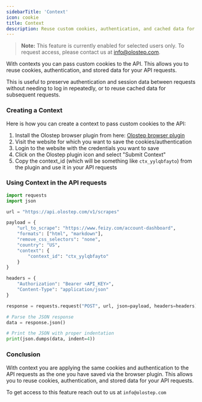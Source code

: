 ```yaml
---
sidebarTitle: 'Context'
icon: cookie
title: Context
description: Reuse custom cookies, authentication, and cached data for your requests
---
```


> **Note:** This feature is currently enabled for selected users only. To request access, please contact us at info@olostep.com.

With contexts you can pass custom cookies to the API. This allows you to reuse cookies, authentication, and stored data for your API requests.

This is useful to preserve authentication and session data between requests without needing to log in repeatedly, or to reuse cached data for subsequent requests.


### Creating a Context

Here is how you can create a context to pass custom cookies to the API:

1. Install the Olostep browser plugin from here: [Olostep browser plugin](https://chromewebstore.google.com/detail/olostep/mjalbmdidmklbojfgakdpbifkgjjilkh)
2. Visit the website for which you want to save the cookies/authentication
3. Login to the website with the credentials you want to save
4. Click on the Olostep plugin icon and select "Submit Context"
5. Copy the context_id (which will be something like `ctx_yylqbfayto`) from the plugin and use it in your API requests


### Using Context in the API requests

```python
import requests
import json

url = "https://api.olostep.com/v1/scrapes"

payload = {
    "url_to_scrape": "https://www.feizy.com/account-dashboard",
    "formats": ["html", "markdown"],
    "remove_css_selectors": "none",
    "country": "US",
    "context": {
        "context_id": "ctx_yylqbfayto"
    }
}

headers = {
    "Authorization": "Bearer <API_KEY>",
    "Content-Type": "application/json"
}

response = requests.request("POST", url, json=payload, headers=headers)

# Parse the JSON response
data = response.json()

# Print the JSON with proper indentation
print(json.dumps(data, indent=4))
```

### Conclusion

With context you are applying the same cookies and authentication to the API requests as the one you have saved via the browser plugin. This allows you to reuse cookies, authentication, and stored data for your API requests.

To get access to this feature reach out to us at `info@olostep.com`